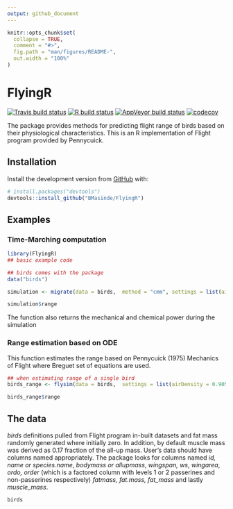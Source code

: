 ```yaml
---
output: github_document
---
```


<!-- README.md is generated from README.Rmd. Please edit that file -->

```r
knitr::opts_chunk$set(
  collapse = TRUE,
  comment = "#>",
  fig.path = "man/figures/README-",
  out.width = "100%"
)
```
# FlyingR

<!-- badges: start -->
[![Travis build status](https://app.travis-ci.com/BMasinde/FlyingR.svg?branch=dev-0.2.1)](https://app.travis-ci.com/BMasinde/FlyingR)
[![R build status](https://github.com/BMasinde/FlyingR/workflows/R-CMD-check/badge.svg)](https://github.com/BMasinde/FlyingR/actions)
[![AppVeyor build status](https://ci.appveyor.com/api/projects/status/github/BMasinde/FlyingR?branch=dev-0.2.1&svg=true)](https://ci.appveyor.com/project/BMasinde/FlyingR)
[![codecov](https://codecov.io/gh/BMasinde/FlyingR/branch/dev-0.2.1/graph/badge.svg)](https://codecov.io/gh/BMasinde/FlyingR)
<!-- badges: end -->

The package provides methods for predicting flight range of birds based on their
physiological characteristics. This is an R implementation of Flight program
provided by Pennycuick.

## Installation

Install the development version from [GitHub](https://github.com/) with:

``` r
# install.packages("devtools")
devtools::install_github("BMasinde/FlyingR")
```
## Examples

###  Time-Marching computation 
```r
library(FlyingR)
## basic example code

## birds comes with the package
data("birds")

simulation <- migrate(data = birds,  method = "cmm", settings = list(airDensity = 0.905))

simulation$range
```

The function also returns the mechanical and chemical power during the simulation

### Range estimation based on ODE
This function estimates the range based on Pennycuick (1975) Mechanics of Flight where Breguet set of equations are used.
```r
## when estimating range of a single bird
birds_range <- flysim(data = birds,  settings = list(airDensity = 0.905))

birds_range$range
```

## The data
*birds* definitions pulled from Flight program in-built datasets and fat mass
randomly generated where initially zero. In addition, by default muscle mass was
derived as 0.17 fraction of the all-up mass. User's data should have columns named
appropriately. The package looks for columns named *id, name or species.name*,
*bodymass or allupmass*, *wingspan, ws*, *wingarea*, *ordo, order* (which is a
factored column with levels 1 or 2 passerines and non-passerines respectively)
*fatmass, fat.mass, fat_mass* and lastly *muscle_mass*.

```r
birds
```





